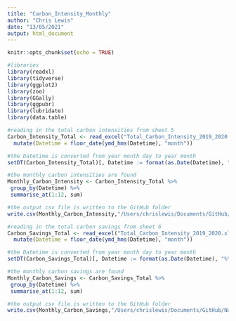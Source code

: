```yaml
---
title: "Carbon_Intensity_Monthly"
author: "Chris Lewis"
date: "13/05/2021"
output: html_document
---
```


```r
knitr::opts_chunk$set(echo = TRUE)
```

```r
#libraries
library(readxl)
library(tidyverse)
library(ggplot2)
library(zoo)
library(GGally)
library(ggpubr)
library(lubridate)
library(data.table)
```

```r

#reading in the total carbon intensities from sheet 5
Carbon_Intensity_Total <- read_excel("Total_Carbon_Intensity_2019_2020.xlsx", sheet = 5) %>% 
  mutate(Datetime = floor_date(ymd_hms(Datetime), "month"))

#the Datetime is converted from year month day to year month
setDT(Carbon_Intensity_Total)[, Datetime := format(as.Date(Datetime), "%Y-%m") ]

#the monthly carbon intensities are found
Monthly_Carbon_Intensity <- Carbon_Intensity_Total %>% 
 group_by(Datetime) %>% 
 summarise_at(1:12, sum)

#the output csv file is written to the GitHub folder
write.csv(Monthly_Carbon_Intensity,"/Users/chrislewis/Documents/GitHub/NationalGrid.A09/LondonLAB/Monthly_Carbon_Intensity_2019_2020.csv", row.names = FALSE)
```

```r

#reading in the total carbon savings from sheet 6
Carbon_Savings_Total <- read_excel("Total_Carbon_Intensity_2019_2020.xlsx", sheet = 6) %>% 
  mutate(Datetime = floor_date(ymd_hms(Datetime), "month"))

#the Datetime is converted from year month day to year month
setDT(Carbon_Savings_Total)[, Datetime := format(as.Date(Datetime), "%Y-%m") ]

#the monthly carbon savings are found
Monthly_Carbon_Savings <- Carbon_Savings_Total %>% 
 group_by(Datetime) %>% 
 summarise_at(1:12, sum)

#the output csv file is written to the GitHub folder
write.csv(Monthly_Carbon_Savings,"/Users/chrislewis/Documents/GitHub/NationalGrid.A09/LondonLAB/Monthly_Carbon_Savings_2019_2020.csv", row.names = FALSE)

```
